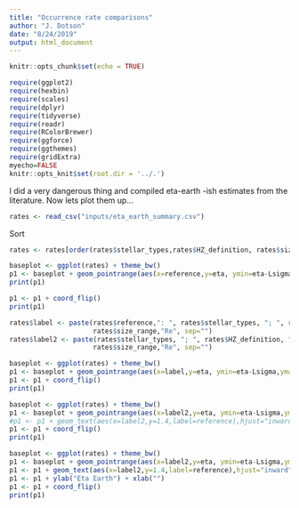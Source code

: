 ```yaml
---
title: "Occurrence rate comparisons"
author: "J. Dotson"
date: "8/24/2019"
output: html_document
---
```


```r
knitr::opts_chunk$set(echo = TRUE)

require(ggplot2)
require(hexbin)
require(scales)
require(dplyr)
require(tidyverse)
require(readr)
require(RColorBrewer)
require(ggforce)
require(ggthemes)
require(gridExtra)
myecho=FALSE
knitr::opts_knit$set(root.dir = '../.')

```

I did a very dangerous thing and compiled eta-earth -ish estimates from the literature.  Now lets plot them up...

```r
rates <- read_csv("inputs/eta_earth_summary.csv")
```

Sort 

```r
rates <- rates[order(rates$stellar_types,rates$HZ_definition, rates$size_range, rates$year,rates$reference),]
```

```r
baseplot <- ggplot(rates) + theme_bw()
p1 <- baseplot + geom_pointrange(aes(x=reference,y=eta, ymin=eta-Lsigma,ymax=eta+Usigma))
print(p1)

p1 <- p1 + coord_flip()
print(p1)

```


```r
rates$label <- paste(rates$reference,": ", rates$stellar_types, "; ", rates$HZ_definition, "; ", 
                     rates$size_range,"Re", sep="")
rates$label2 <- paste(rates$stellar_types, "; ", rates$HZ_definition, "; ", 
                     rates$size_range,"Re", sep="")
```


```r
baseplot <- ggplot(rates) + theme_bw()
p1 <- baseplot + geom_pointrange(aes(x=label,y=eta, ymin=eta-Lsigma,ymax=eta+Usigma))
p1 <- p1 + coord_flip()
print(p1)

baseplot <- ggplot(rates) + theme_bw()
p1 <- baseplot + geom_pointrange(aes(x=label2,y=eta, ymin=eta-Lsigma,ymax=eta+Usigma))
#p1 <- p1 + geom_text(aes(x=label2,y=1.4,label=reference),hjust="inward")
p1 <- p1 + coord_flip()
print(p1)

baseplot <- ggplot(rates) + theme_bw()
p1 <- baseplot + geom_pointrange(aes(x=label2,y=eta, ymin=eta-Lsigma,ymax=eta+Usigma))
p1 <- p1 + geom_text(aes(x=label2,y=1.4,label=reference),hjust="inward", size=3)
p1 <- p1 + ylab("Eta Earth") + xlab("")
p1 <- p1 + coord_flip()
print(p1)



```










